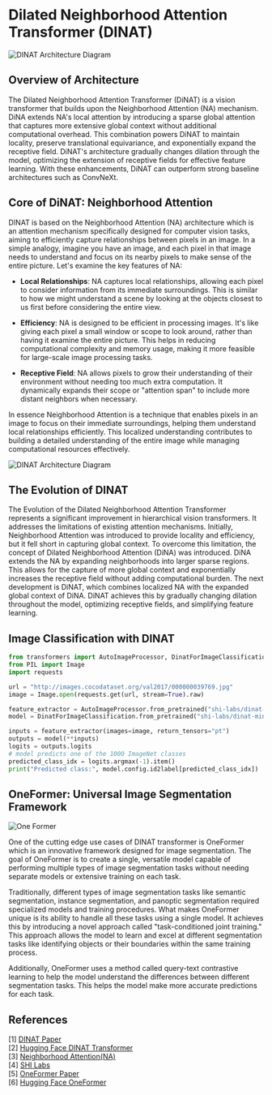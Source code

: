 # Dilated Neighborhood Attention Transformer (DINAT)

![DINAT Architecture Diagram](https://huggingface.co/datasets/hf-vision/course-assets/resolve/main/dinat_images/dina_comparison.png)
## Overview of Architecture

The Dilated Neighborhood Attention Transformer (DiNAT) is a vision transformer that builds upon the Neighborhood Attention (NA) mechanism. DiNA extends NA's local attention by introducing a sparse global attention that captures more extensive global context without additional computational overhead. This combination powers DiNAT to maintain locality, preserve translational equivariance, and exponentially expand the receptive field. DiNAT's architecture gradually changes dilation through the model, optimizing the extension of receptive fields for effective feature learning. With these enhancements, DiNAT can outperform strong baseline architectures such as ConvNeXt.

## Core of DiNAT: Neighborhood Attention

DINAT is based on the Neighborhood Attention (NA) architecture which is an attention mechanism specifically designed for computer vision tasks, aiming to efficiently capture relationships between pixels in an image. In a simple analogy, imagine you have an image, and each pixel in that image needs to understand and focus on its nearby pixels to make sense of the entire picture. Let's examine the key features of NA:

* **Local Relationships**: NA captures local relationships, allowing each pixel to consider information from its immediate surroundings. This is similar to how we might understand a scene by looking at the objects closest to us first before considering the entire view.

* **Efficiency**: NA is designed to be efficient in processing images. It's like giving each pixel a small window or scope to look around, rather than having it examine the entire picture. This helps in reducing computational complexity and memory usage, making it more feasible for large-scale image processing tasks.

* **Receptive Field**: NA allows pixels to grow their understanding of their environment without needing too much extra computation. It dynamically expands their scope or "attention span" to include more distant neighbors when necessary.

In essence Neighborhood Attention is a technique that enables pixels in an image to focus on their immediate surroundings, helping them understand local relationships efficiently. This localized understanding contributes to building a detailed understanding of the entire image while managing computational resources effectively.

![DINAT Architecture Diagram](https://huggingface.co/datasets/hf-vision/course-assets/resolve/main/dinat_images/dinat_architecture.png)

## The Evolution of DINAT 

The Evolution of the Dilated Neighborhood Attention Transformer represents a significant improvement in hierarchical vision transformers. It addresses the limitations of existing attention mechanisms. Initially, Neighborhood Attention was introduced to provide locality and efficiency, but it fell short in capturing global context. To overcome this limitation, the concept of Dilated Neighborhood Attention (DiNA) was introduced. DiNA extends the NA by expanding neighborhoods into larger sparse regions. This allows for the capture of more global context and exponentially increases the receptive field without adding computational burden. The next development is DiNAT, which combines localized NA with the expanded global context of DiNA. DiNAT achieves this by gradually changing dilation throughout the model, optimizing receptive fields, and simplifying feature learning.

## Image Classification with DINAT

```python
from transformers import AutoImageProcessor, DinatForImageClassification
from PIL import Image
import requests

url = "http://images.cocodataset.org/val2017/000000039769.jpg"
image = Image.open(requests.get(url, stream=True).raw)

feature_extractor = AutoImageProcessor.from_pretrained("shi-labs/dinat-mini-in1k-224")
model = DinatForImageClassification.from_pretrained("shi-labs/dinat-mini-in1k-224")

inputs = feature_extractor(images=image, return_tensors="pt")
outputs = model(**inputs)
logits = outputs.logits
# model predicts one of the 1000 ImageNet classes
predicted_class_idx = logits.argmax(-1).item()
print("Predicted class:", model.config.id2label[predicted_class_idx])

```


## OneFormer: Universal Image Segmentation Framework
![One Former](https://praeclarumjj3.github.io/oneformer/text_gen.svg)


One of the cutting edge use cases of DINAT transformer is OneFormer which is an innovative framework designed for image segmentation. The goal of OneFormer is to create a single, versatile model capable of performing multiple types of image segmentation tasks without needing separate models or extensive training on each task.

Traditionally, different types of image segmentation tasks like semantic segmentation, instance segmentation, and panoptic segmentation required specialized models and training procedures. What makes OneFormer unique is its ability to handle all these tasks using a single model. It achieves this by introducing a novel approach called "task-conditioned joint training." This approach allows the model to learn and excel at different segmentation tasks like identifying objects or their boundaries within the same training process. 

Additionally, OneFormer uses a method called query-text contrastive learning to help the model understand the differences between different segmentation tasks. This helps the model make more accurate predictions for each task.


## References
[1] [DINAT Paper](https://arxiv.org/abs/2209.15001)  
[2] [Hugging Face DINAT Transformer](https://huggingface.co/docs/transformers/model_doc/dinat)  
[3] [Neighborhood Attention(NA)](https://arxiv.org/abs/2204.07143)  
[4] [SHI Labs](https://huggingface.co/shi-labs)   
[5] [OneFormer Paper](https://arxiv.org/abs/2211.06220)  
[6] [Hugging Face OneFormer](https://huggingface.co/docs/transformers/main/en/model_doc/oneformer)  